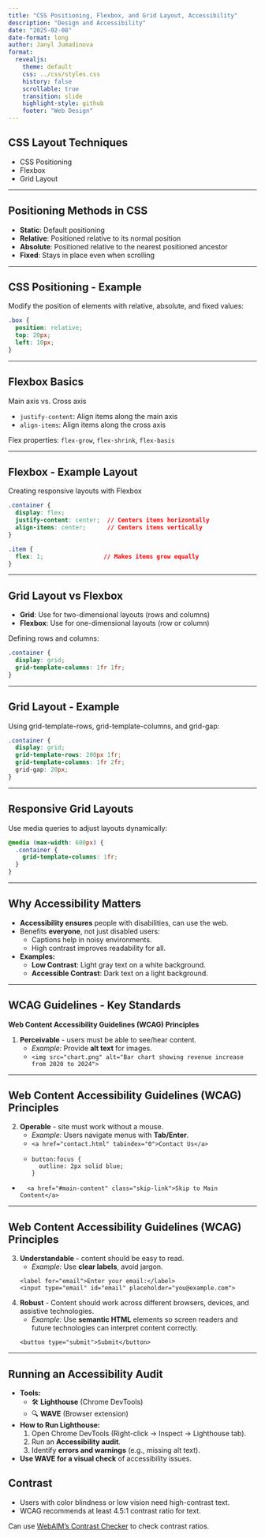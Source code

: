```yaml
---
title: "CSS Positioning, Flexbox, and Grid Layout, Accessibility"
description: "Design and Accessibility"
date: "2025-02-08"
date-format: long
author: Janyl Jumadinova
format:
  revealjs:
    theme: default
    css: ../css/styles.css
    history: false
    scrollable: true
    transition: slide
    highlight-style: github
    footer: "Web Design"
---
```


## CSS Layout Techniques
- CSS Positioning
- Flexbox
- Grid Layout

---

## Positioning Methods in CSS
- **Static**: Default positioning
- **Relative**: Positioned relative to its normal position
- **Absolute**: Positioned relative to the nearest positioned ancestor
- **Fixed**: Stays in place even when scrolling

---

## CSS Positioning - Example


Modify the position of elements with relative, absolute, and fixed values:

```css
.box {
  position: relative;
  top: 20px;
  left: 10px;
}
```

---

## Flexbox Basics

Main axis vs. Cross axis

- `justify-content`: Align items along the main axis
- `align-items`: Align items along the cross axis

Flex properties: `flex-grow`, `flex-shrink`, `flex-basis`

---

## Flexbox - Example Layout

Creating responsive layouts with Flexbox

```css
.container {
  display: flex;
  justify-content: center;  // Centers items horizontally
  align-items: center;      // Centers items vertically
}

.item {
  flex: 1;                 // Makes items grow equally
}
```

---

## Grid Layout vs Flexbox

- **Grid**: Use for two-dimensional layouts (rows and columns)
- **Flexbox**: Use for one-dimensional layouts (row or column)

Defining rows and columns:

```css
.container {
  display: grid;
  grid-template-columns: 1fr 1fr;
}
```

---

## Grid Layout - Example

Using grid-template-rows, grid-template-columns, and grid-gap:

```css
.container {
  display: grid;
  grid-template-rows: 200px 1fr;
  grid-template-columns: 1fr 2fr;
  grid-gap: 20px;
}
```

---

## Responsive Grid Layouts

Use media queries to adjust layouts dynamically:

```css
@media (max-width: 600px) {
  .container {
    grid-template-columns: 1fr;
  }
}
```

---

## Why Accessibility Matters

- **Accessibility ensures** people with disabilities, can use the web.
- Benefits **everyone**, not just disabled users:
  - Captions help in noisy environments.
  - High contrast improves readability for all.

- **Examples:**  
  - **Low Contrast**: Light gray text on a white background.  
  - **Accessible Contrast**: Dark text on a light background.

---

## WCAG Guidelines - Key Standards

**Web Content Accessibility Guidelines (WCAG) Principles**  

::: incremental

1. **Perceivable** - users must be able to see/hear content.  
   - *Example:* Provide **alt text** for images.  
   - `<img src="chart.png" alt="Bar chart showing revenue increase from 2020 to 2024">`
:::
---

## Web Content Accessibility Guidelines (WCAG) Principles

::: incremental

2. **Operable** - site must work without a mouse.  
   - *Example:* Users navigate menus with **Tab/Enter**.  
   - `<a href="contact.html" tabindex="0">Contact Us</a>`
   - ```
   button:focus {
  outline: 2px solid blue;
}
  ```
  - ```
  <a href="#main-content" class="skip-link">Skip to Main Content</a>
  ```
:::
---

## Web Content Accessibility Guidelines (WCAG) Principles

::: incremental

3. **Understandable** - content should be easy to read.  
   - *Example:* Use **clear labels**, avoid jargon.
   ```
   <label for="email">Enter your email:</label>
<input type="email" id="email" placeholder="you@example.com">
```

4. **Robust** - Content should work across different browsers, devices, and assistive technologies.
   - *Example:* Use **semantic HTML** elements so screen readers and future technologies can interpret content correctly.  
   ```
   <button type="submit">Submit</button>
   ```
:::
---

## Running an Accessibility Audit
 
::: incremental

- **Tools:**
  - 🛠 **Lighthouse** (Chrome DevTools)
  - 🔍 **WAVE** (Browser extension)
- **How to Run Lighthouse:**
  1. Open Chrome DevTools (Right-click -> Inspect -> Lighthouse tab).
  2. Run an **Accessibility audit**.
  3. Identify **errors and warnings** (e.g., missing alt text).
- **Use WAVE for a visual check** of accessibility issues.
:::

## Contrast

- Users with color blindness or low vision need high-contrast text.
- WCAG recommends at least 4.5:1 contrast ratio for text.

Can use [WebAIM's Contrast Checker](https://webaim.org/resources/contrastchecker/) to check contrast ratios.